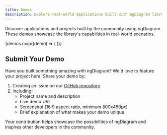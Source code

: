 ```yaml
---
title: Demos
description: Explore real-world applications built with ngDiagram library
---
```



Discover applications and projects built by the community using ngDiagram. These demos showcase the library's capabilities in real-world scenarios.

<div class="content-tile-grid">
  {demos.map((demo) => (
    <ContentTile
      title={demo.title}
      description={demo.description}
      href={demo.href}
      navigationTitle={'View Demo'}
      image={demo.image}
      imageAlt={demo.imageAlt}
      openInNewTab={true}
    />
  ))}
</div>

## Submit Your Demo

Have you built something amazing with ngDiagram? We'd love to feature your project here! Share your demo by:

1. Creating an issue on our [GitHub repository](https://github.com/synergycodes/ng-diagram/issues)
2. Including:
   - Project name and description
   - Live demo URL
   - Screenshot (16:9 aspect ratio, minimum 800x450px)
   - Brief explanation of what makes your demo unique

Your contribution helps showcase the possibilities of ngDiagram and inspires other developers in the community.
